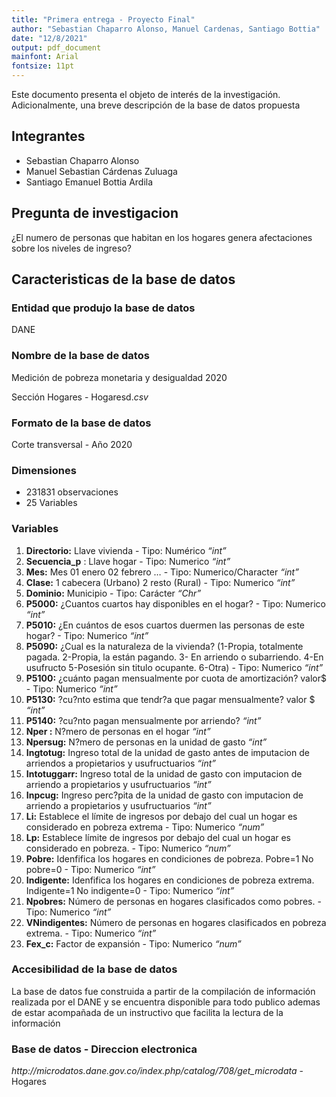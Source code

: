 ```yaml
---
title: "Primera entrega - Proyecto Final"
author: "Sebastian Chaparro Alonso, Manuel Cardenas, Santiago Bottia"
date: "12/8/2021"
output: pdf_document
mainfont: Arial
fontsize: 11pt
---
```


Este documento presenta el objeto de interés de la investigación. Adicionalmente, una breve descripción de la base de datos propuesta

## Integrantes

- Sebastian Chaparro Alonso
- Manuel Sebastian Cárdenas Zuluaga
- Santiago Emanuel Bottia Ardila

## Pregunta de investigacion

¿El numero de personas que habitan en los hogares genera afectaciones sobre los niveles de ingreso?

## Caracteristicas de la base de datos

### Entidad que produjo la base de datos

DANE

### Nombre de la base de datos

Medición de pobreza monetaria y desigualdad 2020

Sección Hogares - Hogaresd.*csv*

### Formato de la base de datos

Corte transversal - Año 2020

### Dimensiones

- 231831 observaciones
- 25 Variables

### Variables

1. **Directorio:** Llave vivienda - Tipo: Numérico *"int"*
2. **Secuencia_p** : Llave hogar - Tipo: Numerico *"int"*
3. **Mes:** Mes 01 enero 02 febrero ... - Tipo: Numerico/Character *"int"*
4. **Clase:** 1 cabecera (Urbano) 2 resto (Rural) - Tipo: Numerico *"int"*
5. **Dominio:** Municipio - Tipo: Carácter *"Chr"*
6. **P5000:** ¿Cuantos cuartos hay disponibles en el hogar? -  Tipo: Numerico *"int"*
7. **P5010:** ¿En cuántos de esos cuartos duermen las personas de este hogar? - Tipo: Numerico *"int"*
8. **P5090:** ¿Cual es la naturaleza de la vivienda? (1-Propia, totalmente pagada. 2-Propia, la están pagando. 3- En arriendo o subarriendo. 4-En usufructo  5-Posesión sin titulo ocupante. 6-Otra) - Tipo: Numerico *"int"*
9. **P5100:** ¿cuánto pagan mensualmente por cuota de amortización? valor$ - Tipo: Numerico *"int"*
10. **P5130:** ?cu?nto estima que tendr?a que pagar mensualmente? valor $ *"int"*
11. **P5140:** ?cu?nto pagan mensualmente por arriendo? *"int"*
12. **Nper :** N?mero de personas en el hogar  *"int"*
13. **Npersug:** N?mero de personas en la unidad de gasto *"int"*
14. **Ingtotug:** Ingreso total de la unidad de gasto antes de imputacion de arriendos a propietarios y usufructuarios *"int"*
15. **Intotuggarr:** Ingreso total de la unidad de gasto con imputacion de arriendo a propietarios y usufructuarios *"int"*
16. **Inpcug:** Ingreso perc?pita de la unidad de gasto con imputacion de arriendo a propietarios y usufructuarios *"int"*
17. **Li:** Establece el límite de ingresos por debajo del cual un hogar es considerado en pobreza extrema -  Tipo: Numerico *"num"*
18. **Lp:** Establece límite de ingresos por debajo del cual un hogar es considerado en pobreza.  -  Tipo: Numerico *"num"*
19. **Pobre:** Idenfifica los hogares en condiciones de pobreza.  Pobre=1 No pobre=0 -  Tipo: Numerico *"int"*
20. **Indigente:** Idenfifica los hogares en condiciones de pobreza extrema. Indigente=1 No indigente=0 - Tipo: Numerico  *"int"*
21. **Npobres:** Número de personas en hogares clasificados como pobres. - Tipo: Numerico  *"int"*
22. **VNindigentes:** Número de personas en hogares clasificados en pobreza extrema. - Tipo: Numerico  *"int"*
23. **Fex_c:** Factor de expansión - Tipo: Numerico *"num"* 
     
### Accesibilidad de la base de datos

La base de datos fue construida a partir de la compilación de información realizada por el DANE y se encuentra disponible para todo publico ademas de estar acompañada de un instructivo que facilita la lectura de la información

### Base de datos - Direccion electronica

*http://microdatos.dane.gov.co/index.php/catalog/708/get_microdata* - Hogares